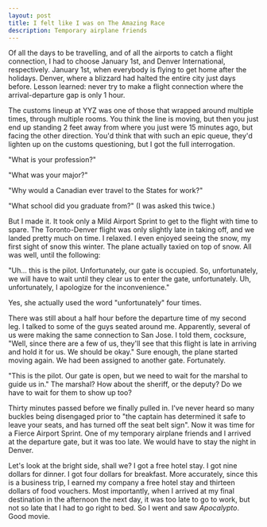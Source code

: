 ```yaml
---
layout: post
title: I felt like I was on The Amazing Race
description: Temporary airplane friends
---
```


Of all the days to be travelling, and of all the airports to catch a flight connection, I had to choose January 1st, and Denver International, respectively. January 1st, when everybody is flying to get home after the holidays. Denver, where a blizzard had halted the entire city just days before. Lesson learned: never try to make a flight connection where the arrival-departure gap is only 1 hour. 
 
The customs lineup at YYZ was one of those that wrapped around multiple times, through multiple rooms. You think the line is moving, but then you just end up standing 2 feet away from where you just were 15 minutes ago, but facing the other direction. You'd think that with such an epic queue, they'd lighten up on the customs questioning, but I got the full interrogation. 
 
"What is your profession?"

"What was your major?" 

"Why would a Canadian ever travel to the States for work?" 

"What school did you graduate from?" (I was asked this twice.) 
 
But I made it. It took only a Mild Airport Sprint to get to the flight with time to spare. The Toronto-Denver flight was only slightly late in taking off, and we landed pretty much on time. I relaxed. I even enjoyed seeing the snow, my first sight of snow this winter. The plane actually taxied on top of snow. All was well, until the following: 
 
"Uh... this is the pilot. Unfortunately, our gate is occupied. So, unfortunately, we will have to wait until they clear us to enter the gate, unfortunately. Uh, unfortunately, I apologize for the inconvenience." 
 
Yes, she actually used the word "unfortunately" four times. 
 
There was still about a half hour before the departure time of my second leg. I talked to some of the guys seated around me. Apparently, several of us were making the same connection to San Jose. I told them, cocksure, "Well, since there are a few of us, they'll see that this flight is late in arriving and hold it for us. We should be okay." Sure enough, the plane started moving again. We had been assigned to another gate. Fortunately. 
 
"This is the pilot. Our gate is open, but we need to wait for the marshal to guide us in." The marshal? How about the sheriff, or the deputy? Do we have to wait for them to show up too? 
 
Thirty minutes passed before we finally pulled in. I've never heard so many buckles being disengaged prior to "the captain has determined it safe to leave your seats, and has turned off the seat belt sign". Now it was time for a Fierce Airport Sprint. One of my temporary airplane friends and I arrived at the departure gate, but it was too late. We would have to stay the night in Denver. 
 
Let's look at the bright side, shall we? I got a free hotel stay. I got nine dollars for dinner. I got four dollars for breakfast. More accurately, since this is a business trip, I earned my company a free hotel stay and thirteen dollars of food vouchers. Most importantly, when I arrived at my final destination in the afternoon the next day, it was too late to go to work, but not so late that I had to go right to bed. So I went and saw _Apocalypto_. Good movie. 
